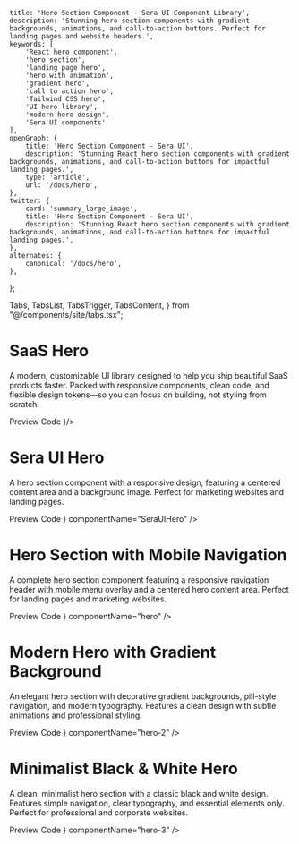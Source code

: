     title: 'Hero Section Component - Sera UI Component Library',
    description: 'Stunning hero section components with gradient backgrounds, animations, and call-to-action buttons. Perfect for landing pages and website headers.',
    keywords: [
        'React hero component',
        'hero section',
        'landing page hero',
        'hero with animation',
        'gradient hero',
        'call to action hero',
        'Tailwind CSS hero',
        'UI hero library',
        'modern hero design',
        'Sera UI components'
    ],
    openGraph: {
        title: 'Hero Section Component - Sera UI',
        description: 'Stunning React hero section components with gradient backgrounds, animations, and call-to-action buttons for impactful landing pages.',
        type: 'article',
        url: '/docs/hero',
    },
    twitter: {
        card: 'summary_large_image',
        title: 'Hero Section Component - Sera UI',
        description: 'Stunning React hero section components with gradient backgrounds, animations, and call-to-action buttons for impactful landing pages.',
    },
    alternates: {
        canonical: '/docs/hero',
    },
};

  Tabs,
  TabsList,
  TabsTrigger,
  TabsContent,
} from "@/components/site/tabs.tsx";

<HideTOC />

<AI dir="left"/>



# SaaS Hero
A modern, customizable UI library designed to help you ship beautiful SaaS products faster. Packed with responsive components, clean code, and flexible design tokens—so you can focus on building, not styling from scratch.

<Tabs defaultValue="preview" className="">
  <TabsList>
    <TabsTrigger value="preview">Preview</TabsTrigger>
    <TabsTrigger value="code">Code</TabsTrigger>
  </TabsList>
  <TabsContent value="preview">
    <ComponentRenderer component={<Hero5 />}/>
  </TabsContent>
  <TabsContent value="code">
    <CodeBlock filePath="src/app/docs/hero/hero5.tsx" />
  </TabsContent>
</Tabs>


#  Sera UI Hero
A hero section component with a responsive design, featuring a centered content area and a background image. Perfect for marketing websites and landing pages.

<Tabs defaultValue="preview" className="">
  <TabsList>
    <TabsTrigger value="preview">Preview</TabsTrigger>
    <TabsTrigger value="code">Code</TabsTrigger>
  </TabsList>
  <TabsContent value="preview">
    <ComponentRenderer component={<SeraUIHero />} componentName="SeraUIHero" />
  </TabsContent>
  <TabsContent value="code">
    <CodeBlock filePath="src/app/docs/hero/hero4.tsx" />
  </TabsContent>
</Tabs>


# Hero Section with Mobile Navigation

A complete hero section component featuring a responsive navigation header with mobile menu overlay and a centered hero content area. Perfect for landing pages and marketing websites.

<Tabs defaultValue="preview" className="">
  <TabsList>
    <TabsTrigger value="preview">Preview</TabsTrigger>
    <TabsTrigger value="code">Code</TabsTrigger>
  </TabsList>
  <TabsContent value="preview">
    <ComponentRenderer component={<Hero />} componentName="hero" />
  </TabsContent>
  <TabsContent value="code">
    <CodeBlock filePath="src/app/docs/hero/hero.tsx" />
  </TabsContent>
</Tabs>

# Modern Hero with Gradient Background

An elegant hero section with decorative gradient backgrounds, pill-style navigation, and modern typography. Features a clean design with subtle animations and professional styling.

<Tabs defaultValue="preview" className="">
  <TabsList>
    <TabsTrigger value="preview">Preview</TabsTrigger>
    <TabsTrigger value="code">Code</TabsTrigger>
  </TabsList>
  <TabsContent value="preview">
    <ComponentRenderer component={<Hero2 />} componentName="hero-2" />
  </TabsContent>
  <TabsContent value="code">
    <CodeBlock filePath="src/app/docs/hero/hero2.tsx" />
  </TabsContent>
</Tabs>

# Minimalist Black & White Hero

A clean, minimalist hero section with a classic black and white design. Features simple navigation, clear typography, and essential elements only. Perfect for professional and corporate websites.

<Tabs defaultValue="preview" className="">
  <TabsList>
    <TabsTrigger value="preview">Preview</TabsTrigger>
    <TabsTrigger value="code">Code</TabsTrigger>
  </TabsList>
  <TabsContent value="preview">
    <ComponentRenderer component={<Hero3 />} componentName="hero-3" />
  </TabsContent>
  <TabsContent value="code">
    <CodeBlock filePath="src/app/docs/hero/hero3.tsx" />
  </TabsContent>
</Tabs>

